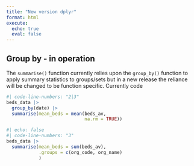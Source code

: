 ```yaml
---
title: "New version dplyr"
format: html
execute:
  echo: true
  eval: false
---
```


## Group by - in operation

The `summarise()` function currently relies upon the `group_by()` function to apply summary statistics to groups/sets but in a new release the reliance will be changed to be function specific. Currently code 

```r
#| code-line-numbers: "2|3"
beds_data |> 
  group_by(date) |>
  summarise(mean_beds = mean(beds_av, 
                             na.rm = TRUE))
```

```r
#| echo: false 
#| code-line-numbers: "3"
beds_data |> 
  summarise(mean_beds = sum(beds_av),
            .groups = c(org_code, org_name)
            )
```
